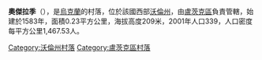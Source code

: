 {{coord|50|41|38|N|25|5|55|E|scale:30000|display=title}}

'''奧傑拉季'''（{{lang-uk|Одеради}}），是[[烏克蘭|烏克蘭]]的村落，位於該國西部[[沃倫州|沃倫州]]，由[[盧茨克區|盧茨克區]]負責管轄，始建於1583年，面積0.23平方公里，海拔高度209米，2001年人口339，人口密度每平方公里1,467.53人。

[[Category:沃倫州村落|Category:沃倫州村落]]
[[Category:盧茨克區村落|Category:盧茨克區村落]]


{{Volyn-geo-stub}}